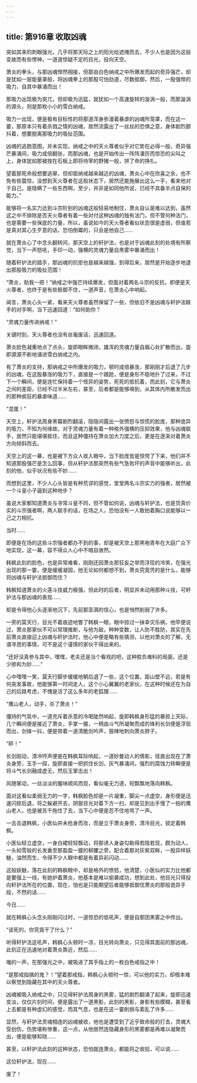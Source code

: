 ```yaml
---
---
---
```

title: 第916章 收取凶魂
---



突如其来的刺眼强光，几乎将那天际之上的阳光给遮掩而去，不少人也是因为这般变故而有些愣神，一道道惊疑不定的目光，投向天空。

萧炎的拳头，与那凶魂悍然相接，但那由白色纳戒之中所爆发而起的奇异强芒，却是犹如一层能量罩般，将凶魂拳上的那股可怕劲道，尽数抵御，然后，一股强悍的吸力，自其中暴涌而出！

那吸力出现极为突兀，但却极为迅猛，就犹如一个高速旋转的漩涡一般，而那漩涡的源头，则是那枚小小的雪白纳戒。

吸力一出现，便是极有目标性的将那道浑身弥漫着暴虐的凶魂所笼罩，而在这一霎，那原本只有着杀戮之情的凶魂，居然流露出了一丝丝的恐惧之意，身体剧烈颤抖着，想要脱离那吸力的吸扯范围。

凶魂的逃跑意图，并未实现，纳戒之中的天火尊者似乎对它势在必得一般，奇异强芒暴涌间，吸力成倍翻张，而那凶魂，也是开始传出一阵阵凄厉而惊恐的尖叫之上，身体犹如那被按在石板上即将待宰的野猪一般，拼了命的挣扎。

望着那死命般想要逃窜，但却距纳戒越来越近的凶魂，萧炎心中在欣喜之余，也不免有些震惊，没想到天火尊者在这般状态下，居然还能施展出这么一手，看来他对于自己，是隐瞒了一些东西啊，至少，并非是如同他所说，已经不具备半点自保的能力。”

能够将一名实力达到斗宗阶别的凶魂这般轻易地制住，萧炎自认是难以达到，虽然这之中不排除是否天火尊者有着一些对付这种凶魂的独有法门，但不管何种法门，也是需要一些保底的力量，所以，虽说如今的天火尊者看似状态很是虚弱，但谁若是真对其心生歹意的话，恐怕倒霉的，只会是他自己……

就在萧炎心了中念头翻转间，那天空上的轩护法，也是对于凶魂此刻的处境有所察觉，当下一声怒吼，手印一动，强横的灵魂力量自黑雾中暴涌而出！

随着轩护法的插手，那凶魂的抗拒也是越来越强，到得后来，居然是开始逐步地退出那股吸力的吸扯范围！

“萧炎，助我一把！”纳戒之中强芒持续爆发，但面对着两名斗宗的反抗，即便是天火尊者，也终于是有些抵御不住，一道声音，在萧炎心中响起。

闻言，萧炎心头一紧，看来天火尊者虽然保留了一些，但依旧不是凶魂与轩护法联手的对手啊，当下迅速回道：“如何助你？

“灵魂力量传进纳戒！”

关键时刻，天火尊者也没有丝毫废话，迅速回道。

萧炎脸色凝重地点了点头，旋即眼眸微闭，雄浑的灵魂力量自眉心处扩散而出，旋即源源不断地涌进雪白纳戒之内。

有了萧炎的支持，那纳戒之中所爆发的吸力，顿时成倍暴涨，那刚刚才后退了几步的凶魂，在这股暴涨的吸力下，直接是一个踉跄，便是身形不稳地扑了过来，不过下一个瞬间，便是连忙保持着一个怪异的姿势，死死的抵抗着，而此刻，它与萧炎之间的差距，已经不过半米左右，甚至，后者都是能够嗅到，从其体内所散发而出的那种疯狂的暴虐味道……

“混蛋！”

天空上，轩护法周身黑霉剧烈翻滚，隐隐间露出一张愤怒与惊慌的脸庞，那种诡异的吸力，不知为何缘故，对于灵魂力量有着一种格外强横的压抑效果，他与凶魂联手，居然只能堪堪抵住，而且这种僵持在萧炎加大力度之后，更是在逐渐对着萧炎方向倾斜而去。

天空上的这一幕，也是被下方众人收入眼中，当下脸庞皆是惊愕了下来，他们并不知道那股强芒是怎么回事，但从轩护法那突然有些气急败坏的声音中能够听出，此刻的他，似乎状况有些不妙……

而想到这里，不少人心头皆是有种荒谬的感觉，堂堂两名斗宗实力的强者，居然被一个斗皇小子逼到这种地步？

虽说大家都知道萧炎与寻常斗皇不同，但不管如何说，凶魂与轩护法，也是货真价实的斗宗强者啊，两人联手的话，在场之人，恐怕没有一人敢拍着胸口说能够以一己之力相抗。

当时……

即便是在场的这些斗宗强者都办不到的事，却是被天空上那黑袍青年在大庭广众下地实现，这一幕，容不得众人心中不暗自骇然。

韩枫此刻的脸色，也是异常难看，刚刚还因萧炎那狂妄之举而浮现的冷笑，在强光出现的那一霎，便是缓缓凝固，他无论如何都想不到，萧炎究竟凭的是什么，能够将凶魂与轩护法抵御而住？

韩枫知道萧炎的火莲斗技威力极强，但此时的后者，明显并未动用那种斗技，可轩护法与那凶魂的表现……

却是令得他心头逐渐地沉下，先前那澎湃的信心，也是悄然削弱了许多。

一旁的莫天行，目光不着痕迹地瞥了韩枫一眼，眼中掠过一抹幸灾乐祸，他早便说过，萧炎那家伙不可以常理推断，与他为敌，种种变数，让人防不胜防，其实在先前萧炎直接迎上凶魂与轩护法时，他心中便是略有些猜测，以他对萧炎的了解，无谓寻思的事情，可不是这个谨慎的家伙干得出来的。

“还好没真参与其中，嘿嘿，老夫还是当个看戏的吧，这种胜负难料的局面，还是少掺和为妙……”

心中嘿嘿一笑，莫天行脚步缓缓地朝后退了一些，这个位置，距山壁不远，若是有何突发事故，他能够第一时间走人，这个小心翼翼的老家伙，在这种时候还在为自己的后路考虑，不愧是活了这么多年的老狐狸……

“鹰山老人，动手，杀了萧炎！”

僵持的气氛中，一道充斥着杀意的冷喝陡然响起，旋即韩枫身形猛的暴掠上天际，几个瞬间便是接近了萧炎，手掌一握，一柄由斗气所凝聚而成的锋利长剑便是浮现而出，剑锋一抖，便是带着一道清脆剑吟声，狠辣地刺向萧炎脖子。

“砰！”

长剑刚动，清冷哼声便是在韩枫耳际响起，一道妙曼动人的倩影，径直出现在了萧炎身旁，玉手一探，旋即直接一把抓住长剑，灰气暴涌间，强烈的腐蚀力转瞬便是将斗气长剑融成虚无，然后玉掌击出！

风随掌动，一丝淡淡的腥味顺风而现，看似毫无力道，轻飘飘地落向韩枫。

面对这看似柔弱无力的一字，韩枫脸色却是一片凝重，脚尖一点虚空，身形便是迅速闪掠后退，将之躲避开去，阴狠目光对着下方一扫，却是见到出手慢了一拍的鹰山老人，也是被苏千拖住了去，当下心中便是忍不住地骂了一声。

一击击退韩枫，小医仙并未抢身而攻，而是立于萧炎身旁，清冷目光，锁定着韩枫。

小医仙轻立虚空，一身白裙轻轻飘动，将那诱人身姿勾勒得若隐若现，颇为动人，一头如雪般的长发垂至那盈盈一握的柳腰之旁，配合着那对灰紫双眸，一股异样妖魅，油然而生，令得不少人眼中都是有着异彩闪动……

这般妖魅，落在此刻的韩枫眼中，却是格外的愤怒，他清楚，小医仙的实力比他都是要强上一线，有她护着萧炎，他基本是难以偷袭成功，想到此处，他目光只得投向轩护法所在的位置，现在，怕也是只能期望后者能够抵御住萧炎的那般诡异手段，不然的话……

今日……

就在韩枫心头念头刚刚闪过时，一道惊恐的低吼声，便是自那团黑雾之中传出。

“该死的，你究竟干了什么？”

听得轩护法这吼声，韩枫心头顿时一凉，目光转向萧炎，只见得其面前的那凶魂，此刻正在迅速地对着萧炎靠近，然后……

嗤的一声，在那强光之中，被吸进了其手指上的一枚白色戒指之中！

“是那戒指搞的鬼？！”望着那戒指，韩枫心头顿时一惊，可以他的实力，却根本难以察觉到隐藏在其中的天火尊者。

凶魂被吸入纳戒之中，只见得轩护法周身的黑雾，猛的剧烈翻涌了起来，旋即迅速变淡，仅仅片刻时间，便是露出了一道黑影，此刻的黑影，身影有些模糊，甚至看上去都是有种虚幻的感觉，而其气息，也是在这一霎削弱与紊乱了许多……

显然，与轩护法灵魂相连的凶魂被收，他也是遭受到了近乎致命般的打击，灵魂大受创伤，伤势堪称惨重，这一点，从他居然连隐藏身形的黑雾都是再难以凝聚而出，便是能够知晓……

甚至，以轩护法此刻的这种状态，恐怕就连萧炎，都能将之收拾，可以说……

这位轩护法，现在……

废了！